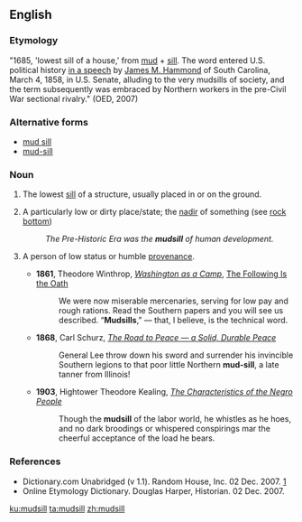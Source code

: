 ==English==

===Etymology===
"1685, 'lowest sill of a house,' from [[mud]] + [[sill]]. The word entered U.S. political history [[s:The 'Mudsill' Theory|in a speech]] by [[w:James Henry Hammond|James M. Hammond]] of South Carolina, March 4, 1858, in U.S. Senate, alluding to the very mudsills of society, and the term subsequently was embraced by Northern workers in the pre-Civil War sectional rivalry." (OED, 2007)

===Alternative forms===
* [[mud sill]]
* [[mud-sill]]

===Noun===
{{en-noun}}

# The lowest [[sill]] of a structure, usually placed in or on the ground.
# {{label|en|figuratively}} A particularly low or dirty place/state; the [[nadir]] of something (see [[rock bottom]])
#: ''The Pre-Historic Era was the '''mudsill''' of human development.''
# {{label|en|dated|US|southern US}} A person of low status or humble [[provenance]].
#* '''1861''', Theodore Winthrop, ''[[s:Washington as a Camp|Washington as a Camp]]'', [[s:Washington as a Camp/The Following Is the Oath|The Following Is the Oath]]
#*: We were now miserable mercenaries, serving for low pay and rough rations. Read the Southern papers and you will see us described. “'''Mudsills''',” — that, I believe, is the technical word.
#* '''1868''', Carl Schurz, ''[[s:The Road to Peace — a Solid, Durable Peace|The Road to Peace — a Solid, Durable Peace]]''
#*: General Lee throw down his sword and surrender his invincible Southern legions to that poor little Northern '''mud-sill''', a late tanner from Illinois!
#* '''1903''', Hightower Theodore Kealing, ''[[s:The Characteristics of the Negro People|The Characteristics of the Negro People]]''
#*: Though the '''mudsill''' of the labor world, he whistles as he hoes, and no dark broodings or whispered conspirings mar the cheerful acceptance of the load he bears.

===References===
* Dictionary.com Unabridged (v 1.1). Random House, Inc. 02 Dec. 2007. [http://dictionary.reference.com/browse/mudsill]
* Online Etymology Dictionary. Douglas Harper, Historian. 02 Dec. 2007.

[[ku:mudsill]]
[[ta:mudsill]]
[[zh:mudsill]]
